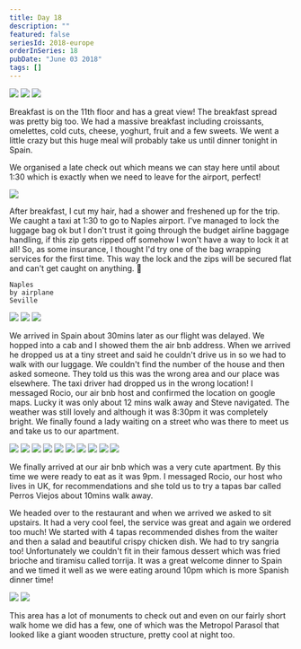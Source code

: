 ```yaml
---
title: Day 18
description: ""
featured: false
seriesId: 2018-europe
orderInSeries: 18
pubDate: "June 03 2018"
tags: []
---
```



<Grid columns={3}>
  <Img
    src="http://localhost:53409/Europe/day-18_files/b8ea2c9b-ef08-4d51-a8e0-2782da87e683-830ba9bc52531b75c5e388f699705eebfd41dc23.jpg"
    colSpan={2}
    rowSpan={2}
  />
  <Img src="http://localhost:53409/Europe/day-18_files/87923ca0-4f79-4aa1-ad8e-02a2df0937cb-0f773f43d2c7389d84c039d3774f4a6f35ed98e4.jpg" />
  <Img src="http://localhost:53409/Europe/day-18_files/26a58171-a423-4b50-a446-9e1740c65367-81fc9ae372eac6879bcd3ba0276394f6d83dbf87.jpg" />
</Grid>

Breakfast is on the 11th floor and has a great view! The breakfast spread was pretty big too. We had a massive breakfast including croissants, omelettes, cold cuts, cheese, yoghurt, fruit and a few sweets. We went a little crazy but this huge meal will probably take us until dinner tonight in Spain.

We organised a late check out which means we can stay here until about 1:30 which is exactly when we need to leave for the airport, perfect!

<Grid columns={1}>
  <Img src="http://localhost:53409/Europe/day-18_files/726e1fee-31fc-45fe-b5bc-542a39080955-31f17e19c1cc4fc2727e9a504929d6400fe8c60e.jpg" />
</Grid>

After breakfast, I cut my hair, had a shower and freshened up for the trip. We caught a taxi at 1:30 to go to Naples airport. I've managed to lock the luggage bag ok but I don't trust it going through the budget airline baggage handling, if this zip gets ripped off somehow I won't have a way to lock it at all! So, as some insurance, I thought I'd try one of the bag wrapping services for the first time. This way the lock and the zips will be secured flat and can't get caught on anything. 🤞

```
Naples
by airplane
Seville
```

<Grid columns={3}>
  <Img
    src="http://localhost:53409/Europe/day-18_files/b8e0e304-ea41-4788-ac2c-67fc077ac415-272feda3524bc84b7f14dae6d8265cbfe785d3d6.jpg"
    colSpan={2}
    rowSpan={2}
  />
  <Img src="http://localhost:53409/Europe/day-18_files/bbfec5cb-87a4-4e24-81e5-5a85eaee664b-ba893159b50fd52fa3f33060cb99fea666fc1093.jpg" />
  <Img src="http://localhost:53409/Europe/day-18_files/1298345f-45a3-44bf-81ea-0ad7f9e09f66-6a10cd7eaae6e579718c8efb06a7d70e9745ab3c.jpg" />
</Grid>

We arrived in Spain about 30mins later as our flight was delayed. We hopped into a cab and I showed them the air bnb address. When we arrived he dropped us at a tiny street and said he couldn't drive us in so we had to walk with our luggage. We couldn't find the number of the house and then asked someone. They told us this was the wrong area and our place was elsewhere. The taxi driver had dropped us in the wrong location! I messaged Rocio, our air bnb host and confirmed the location on google maps. Lucky it was only about 12 mins walk away and Steve navigated. The weather was still lovely and although it was 8:30pm it was completely bright. We finally found a lady waiting on a street who was there to meet us and take us to our apartment.

<Grid columns={4}>
  <Img
    src="http://localhost:53409/Europe/day-18_files/2fa136d6-eb3b-4a70-9ea7-0341119a761c-64fcdfb906b0fc9ddef05dea6eee474091b9ed43.jpg"
    colSpan={2}
    rowSpan={2}
  />
  <Img src="http://localhost:53409/Europe/day-18_files/e0b6799a-0872-4455-9d8f-2bda0ae701e0-61fe3a7b2505e6cda8003df3857f101a2ce6f622.jpg" />
  <Img src="http://localhost:53409/Europe/day-18_files/8e99d0ea-b9b2-4fb0-b58d-bff76d570a6e-a31febd9cd8bc03cc7e3fd6c9bf3210b2dd694d1.jpg" />
  <Img src="http://localhost:53409/Europe/day-18_files/37a98d05-dd7c-4739-9495-15bb5f81be88-09d92bb5e601c85a54814a50103165440949b898.jpg" />
  <Img src="http://localhost:53409/Europe/day-18_files/8429688c-7f32-44df-a4a7-16e4be6df7ab-f8b8748ff0507c6f7027d9495cf446377a7141b6.jpg" />
  <Img src="http://localhost:53409/Europe/day-18_files/19364642-cbce-4163-b903-639ebbaac1b4-7845d3a505fe2fb5f85d2239967b15e3bf50191c.jpg" />
  <Img
    src="http://localhost:53409/Europe/day-18_files/a4380b82-8a60-47bd-ba87-baa0fda5a79f-ec17889b96dc702622608920f93479e362e42832.jpg"
    colSpan={2}
    rowSpan={2}
  />
  <Img src="http://localhost:53409/Europe/day-18_files/ba1bbdd6-efd1-4ff2-97c1-445235cccf9a-c804976f5490134de283e861b0eb94951530746c.jpg" />
  <Img src="http://localhost:53409/Europe/day-18_files/71b34538-671d-43c5-8304-e050948f10c6-f09ac7ba7cb3c45f98507914d2ddc8863f8a5de4.jpg" />
  <Img src="http://localhost:53409/Europe/day-18_files/a848d6d2-852d-4bf1-9615-079513e7e831-a6b325bd2668e6b0c02590116ea1a9144725e91d.jpg" />
</Grid>

We finally arrived at our air bnb which was a very cute apartment. By this time we were ready to eat as it was 9pm. I messaged Rocio, our host who lives in UK, for recommendations and she told us to try a tapas bar called Perros Viejos about 10mins walk away.

We headed over to the restaurant and when we arrived we asked to sit upstairs. It had a very cool feel, the service was great and again we ordered too much! We started with 4 tapas recommended dishes from the waiter and then a salad and beautiful crispy chicken dish. We had to try sangria too! Unfortunately we couldn't fit in their famous dessert which was fried brioche and tiramisu called torrija. It was a great welcome dinner to Spain and we timed it well as we were eating around 10pm which is more Spanish dinner time!

<Grid columns={2}>
  <Img src="http://localhost:53409/Europe/day-18_files/bfb78956-072a-47e0-83fb-7467b6a724c0-00f77909dce5bc6d4d2001d76bfe38239119353f.jpg" />
  <Img src="http://localhost:53409/Europe/day-18_files/bb2036dd-aa3f-43eb-84f4-3864a6e6fc84-5627add7b525bd8e9e99d46269251c81c5ad2e1e.jpg" />
</Grid>

This area has a lot of monuments to check out and even on our fairly short walk home we did has a few, one of which was the Metropol Parasol that looked like a giant wooden structure, pretty cool at night too.
